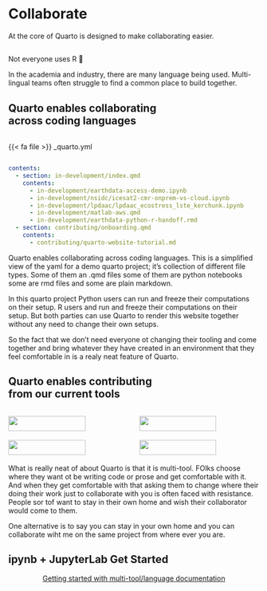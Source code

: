 # Collaborate {.title-top-ice background-image="images/horst_penguins_telescope.png" aria-label="One penguin standing on another penguin's shoulders in a snowscape, looking through a telescope at a Quarto logo moon in the night sky."}

::: notes
At the core of Quarto is designed to make collaborating easier. 
:::



##  {#many-use-python .center .centered data-menu-title="Many use Python" background-color="#0F1620"}

[Not everyone uses R 😬]{.larger}

::: notes
In the academia and industry, there are many language being used. Multi-lingual teams often struggle to find a common place to build together. 
:::



## Quarto enables collaborating <br>across coding languages {.takeaway .center highlight-style="github"}


::: {.code-file .sourceCode .cell-code}
{{< fa file >}} _quarto.yml
:::

``` .yaml
contents:
  - section: in-development/index.qmd
    contents:
      - in-development/earthdata-access-demo.ipynb
      - in-development/nsidc/icesat2-cmr-onprem-vs-cloud.ipynb
      - in-development/lpdaac/lpdaac_ecostress_lste_kerchunk.ipynb
      - in-development/matlab-aws.qmd
      - in-development/earthdata-python-r-handoff.rmd  
  - section: contributing/onboarding.qmd
    contents: 
      - contributing/quarto-website-tutorial.md
```

::: notes
Quarto enables collaborating across coding languages. This is a simplified view of the yaml for a demo quarto project; it's collection of different file types. Some of them an .qmd files some of them are python notebooks some are rmd files and some are plain markdown.

In this quarto project Python users can run and freeze their computations on their setup. R users and run and freeze their computations on their setup. But both parties can use Quarto to render this website together without any need to change their own setups. 

So the fact that we don't need everyone ot  changing their tooling  and come together and bring whatever they have created  in an  environment that they feel comfortable in  is a realy neat feature of Quarto. 
:::

## Quarto enables contributing <br>from our current tools {.takeaway .center}

::: centered
::: columns
::: {.column width="45%"}
::: borderbox
![](images/2-collaborate/tools-rstudio-ide.png){fig-alt="Screenshot of RStudio IDE" width="80%"}
:::
:::

::: {.column width="45%"}
::: borderbox
![](images/2-collaborate/tools-jupyterhub.png){fig-alt="Screenshot of Jupyter Lab" width="80%"}
:::
:::
:::

::: columns
::: {.column width="45%"}
::: borderbox
![](images/2-collaborate/tools-github-ide.png){fig-alt="Screenshot of GitHub IDE" width="80%"}
:::
:::

::: {.column width="45%"}
::: borderbox
![](images/2-collaborate/tools-vscode-ide.png){fig-alt="Screenshot of VS Code IDE" width="80%"}
:::
:::
:::
:::

::: notes
What is really neat of about Quarto is that it is multi-tool. FOlks choose  where they want ot be  writing code or prose  and get comfortable with it. And when they get comfortable with that asking them to  change where their doing their work just to collaborate with you is often faced with resistance. People sor tof want to stay in their own home and wish their collaborator would come to them.

One  alternative is to say you can stay in your own home  and you can collaborate wiht me on the  same project from where ever you are. 
:::

## ipynb + JupyterLab Get Started  {#demo-collaborate .center data-menu-title="Demo: Collaborate" background-video="videos/demo-2-collaborate.mp4" background-size="contain" background-color="#FFFFFF"}

::: {style="text-align: center; margin-top: 1em"}
[Getting started with multi-tool/language documentation](https://quarto.org/docs/get-started/){preview-link="true" style="text-align: center"}
:::

